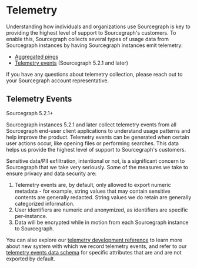 # Telemetry

Understanding how individuals and organizations use Sourcegraph is key to providing the highest level of support to Sourcegraph's customers.
To enable this, Sourcegraph collects several types of usage data from Sourcegraph instances by having Sourcegraph instances emit telemetry:

- [Aggregated pings](/admin/pings)
- [Telemetry events](#telemetry-events) (Sourcegraph 5.2.1 and later)

If you have any questions about telemetry collection, please reach out to your Sourcegraph account representative.

## Telemetry Events

<span class="badge badge-note">Sourcegraph 5.2.1+</span>

Sourcegraph instances 5.2.1 and later collect telemetry events from all Sourcegraph end-user client applications to understand usage patterns and help improve the product. Telemetry events can be generated when certain user actions occur, like opening files or performing searches. This data helps us provide the highest level of support to Sourcegraph's customers.

Sensitive data/PII exfiltration, intentional or not, is a significant concern to Sourcegraph that we take very seriously.
Some of the measures we take to ensure privacy and data security are:

1. Telemetry events are, by default, only allowed to export numeric metadata - for example, string values that may contain sensitive contents are generally redacted. String values we do retain are generally categorized information.
2. User identifiers are numeric and anonymized, as identifiers are specific per-instance.
3. Data will be encrypted while in motion from each Sourcegraph instance to Sourcegraph.

You can also explore our [telemetry development reference](https://docs-legacy.sourcegraph.com/dev/background-information/telemetry) to learn more about new system with which we record telemetry events, and refer to our [telemetry events data schema](https://docs-legacy.sourcegraph.com/dev/background-information/telemetry/protocol) for specific attributes that are and are not exported by default.
